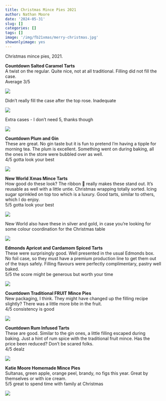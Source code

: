 ```yaml
---
title: Christmas Mince Pies 2021
author: Nathan Moore
date: '2024-05-31'
slug: []
categories: []
tags: []
image: '/img/fb21xmas/merry-christmas.jpg'
showonlyimage: yes
---
```


Christmas mince pies, 2021. 

**Countdown Salted Caramel Tarts**       
A twist on the regular. Quite nice, not at all traditional. Filling did not fill the case.         
Average 3/5

![](/img/fb21xmas/cd-salted-caramel.jpg)

Didn't really fill the case after the top rose. Inadequate

![](/img/fb21xmas/cd-salted-gap.jpg)

Extra cases - I don't need 5, thanks though

![](/img/fb21xmas/cd-salted-cases.jpg)

**Countdown Plum and Gin**      
These are great. No gin taste but it is fun to pretend I'm having a tipple for morning tea. The plum is excellent. Something went on during baking, all the ones in the store were bubbled over as well.        
4/5 gotta look your best

![](/img/fb21xmas/cd-plum-gin.jpg)

**New World Xmas Mince Tarts**      
How good do these look? The ribbon 🎀 really makes these stand out. It's reusable as well with a little untie. Christmas wrapping totally sorted. Icing sugar sprinkled on top too which is a luxury. Good tarts, similar to others, which I do enjoy.     
5/5 gotta look your best      

![](/img/fb21xmas/new-world-ribbon.jpg)

New World also have these in silver and gold, in case you're looking for some colour coordination for the Christmas table

![](/img/fb21xmas/new-world-shop.jpg)

**Edmonds Apricot and Cardamom Spiced Tarts**          
These were surprisingly good. Well presented in the usual Edmonds box. No foil case, so they must have a premium production line to get them out of the trays safely. Filling flavours were perfectly complimentary, pastry well baked.         
5/5 the score might be generous but worth your time

![](/img/fb21xmas/new-world-shop.jpg)

**Countdown Traditional FRUIT Mince Pies**       
New packaging, I think. They might have changed up the filling recipe slightly? There was a little more bite in the fruit.      
4/5 consistency is good

![](/img/fb21xmas/cd-trad.jpg)

**Countdown Rum Infused Tarts**       
These are good. Similar to the gin ones, a little filling escaped during baking. Just a hint of rum spice with the traditional fruit mince. Has the price been reduced? Don't be scared folks.      
4/5 dealz

![](/img/fb21xmas/cd-rum.jpg)

**Katie Moore Homemade Mince Pies**       
Sultanas, green apple, orange peel, brandy, no figs this year. Great by themselves or with ice cream.         
5/5 great to spend time with family at Christmas

![](/img/fb21xmas/homemade.jpg)
